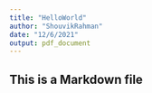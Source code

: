 ```yaml
---
title: "HelloWorld"
author: "ShouvikRahman"
date: "12/6/2021"
output: pdf_document
---
```


## This is a Markdown file
